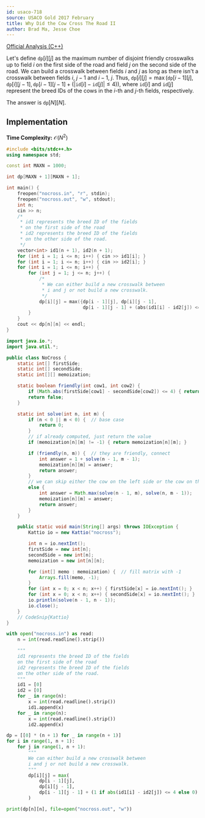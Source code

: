 ```yaml
---
id: usaco-718
source: USACO Gold 2017 February
title: Why Did the Cow Cross The Road II
author: Brad Ma, Jesse Choe
---
```


[Official Analysis (C++)](http://www.usaco.org/current/data/sol_nocross_gold_feb17.html)

Let's define $\texttt{dp}[i][j]$ as the maximum number of disjoint friendly crosswalks up to field $i$ on the first side of the road and field $j$ on the second side of the road. We can build a crosswalk between fields $i$ and $j$ as long as there isn't a crosswalk between fields $i$, $j - 1$ and $i - 1$, $j$. Thus, $\texttt{dp}[i][j] = \max(\texttt{dp}[i - 1][j], \texttt{dp}[i][j - 1], \texttt{dp}[i - 1][j - 1] + (|\texttt{id}[i] - \texttt{id}[j]| \leq 4))$, where $\texttt{id}[i]$ and $\texttt{id}[j]$ represent the breed IDs of the cows in the $i$-th and $j$-th fields, respectively.

The answer is $\texttt{dp}[N][N]$.

## Implementation

**Time Complexity:** $\mathcal{O}(N ^ 2)$

<LanguageSection>
<CPPSection>

```cpp
#include <bits/stdc++.h>
using namespace std;

const int MAXN = 1000;

int dp[MAXN + 1][MAXN + 1];

int main() {
	freopen("nocross.in", "r", stdin);
	freopen("nocross.out", "w", stdout);
	int n;
	cin >> n;
	/*
	 * id1 represents the breed ID of the fields
	 * on the first side of the road
	 * id2 represents the breed ID of the fields
	 * on the other side of the road.
	 */
	vector<int> id1(n + 1), id2(n + 1);
	for (int i = 1; i <= n; i++) { cin >> id1[i]; }
	for (int i = 1; i <= n; i++) { cin >> id2[i]; }
	for (int i = 1; i <= n; i++) {
		for (int j = 1; j <= n; j++) {
			/*
			 * We can either build a new crosswalk between
			 * i and j or not build a new crosswalk.
			 */
			dp[i][j] = max({dp[i - 1][j], dp[i][j - 1],
			                dp[i - 1][j - 1] + (abs(id1[i] - id2[j]) <= 4)});
		}
	}
	cout << dp[n][n] << endl;
}
```

</CPPSection>
<JavaSection>

```java
import java.io.*;
import java.util.*;

public class NoCross {
	static int[] firstSide;
	static int[] secondSide;
	static int[][] memoization;

	static boolean friendly(int cow1, int cow2) {
		if (Math.abs(firstSide[cow1] - secondSide[cow2]) <= 4) { return true; }
		return false;
	}

	static int solve(int n, int m) {
		if (n < 0 || m < 0) {  // base case
			return 0;
		}
		// if already computed, just return the value
		if (memoization[n][m] != -1) { return memoization[n][m]; }

		if (friendly(n, m)) {  // they are friendly, connect
			int answer = 1 + solve(n - 1, m - 1);
			memoization[n][m] = answer;
			return answer;
		}
		// we can skip either the cow on the left side or the cow on the right
		else {
			int answer = Math.max(solve(n - 1, m), solve(n, m - 1));
			memoization[n][m] = answer;
			return answer;
		}
	}

	public static void main(String[] args) throws IOException {
		Kattio io = new Kattio("nocross");

		int n = io.nextInt();
		firstSide = new int[n];
		secondSide = new int[n];
		memoization = new int[n][n];

		for (int[] memo : memoization) {  // fill matrix with -1
			Arrays.fill(memo, -1);
		}
		for (int x = 0; x < n; x++) { firstSide[x] = io.nextInt(); }
		for (int x = 0; x < n; x++) { secondSide[x] = io.nextInt(); }
		io.println(solve(n - 1, n - 1));
		io.close();
	}
	// CodeSnip{Kattio}
}
```

</JavaSection>
<PySection>

```py
with open("nocross.in") as read:
	n = int(read.readline().strip())

	"""
	id1 represents the breed ID of the fields
	on the first side of the road
	id2 represents the breed ID of the fields
	on the other side of the road.
	"""
	id1 = [0]
	id2 = [0]
	for _ in range(n):
		x = int(read.readline().strip())
		id1.append(x)
	for _ in range(n):
		x = int(read.readline().strip())
		id2.append(x)

dp = [[0] * (n + 1) for _ in range(n + 1)]
for i in range(1, n + 1):
	for j in range(1, n + 1):
		"""
		We can either build a new crosswalk between
		i and j or not build a new crosswalk.
		"""
		dp[i][j] = max(
			dp[i - 1][j],
			dp[i][j - 1],
			dp[i - 1][j - 1] + (1 if abs(id1[i] - id2[j]) <= 4 else 0),
		)

print(dp[n][n], file=open("nocross.out", "w"))
```

</PySection>
</LanguageSection>
